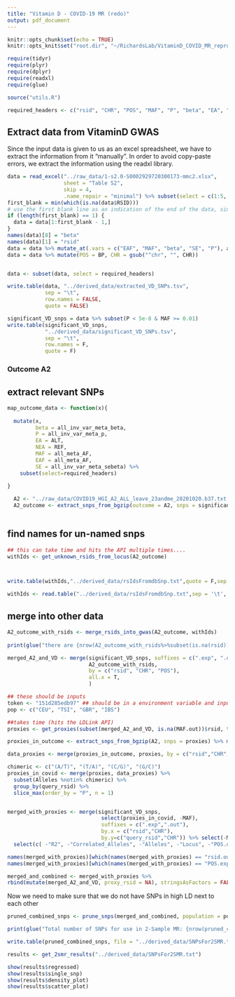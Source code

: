 ```yaml
---
title: "Vitamin D - COVID-19 MR (redo)"
output: pdf_document
---
```


```r
knitr::opts_chunk$set(echo = TRUE)
knitr::opts_knit$set("root.dir", "~/RichardsLab/VitaminD_COVID_MR_reproduce/")

require(tidyr)
require(plyr)
require(dplyr)
require(readxl)
require(glue)

source("utils.R")

required_headers <- c("rsid", "CHR", "POS", "MAF", "P", "beta", "EA", "NEA", "EAF", "SE")
```

## Extract data from VitaminD GWAS
Since the input data is given to us as an excel spreadsheet, we have to extract the information from it
"manually". In order to avoid copy-paste errors, we extract the information using the readxl library. 

```r

data = read_excel("../raw_data/1-s2.0-S0002929720300173-mmc2.xlsx", 
                  sheet = "Table S2", 
                  skip = 4, 
                  .name_repair = "minimal") %>% subset(select = c(1:5, 13:17))
first_blank = min(which(is.na(data$RSID)))
# use the first blank line as an indication of the end of the data, since the dictionary comes after
if (length(first_blank) == 1) {
  data = data[1:first_blank - 1,]
}
names(data)[8] = "beta"
names(data)[1] = "rsid"
data = data %>% mutate_at(.vars = c("EAF", "MAF", "beta", "SE", "P"), as.numeric)
data = data %>% mutate(POS = BP, CHR = gsub("^chr", "", CHR))


data <- subset(data, select = required_headers)

write.table(data, "../derived_data/extracted_VD_SNPs.tsv", 
            sep = "\t", 
            row.names = FALSE, 
            quote = FALSE)

significant_VD_snps = data %>% subset(P < 5e-8 & MAF >= 0.01) 
write.table(significant_VD_snps, 
            "../derived_data/significant_VD_SNPs.tsv", 
            sep = "\t", 
            row.names = F, 
            quote = F)
```
### Outcome A2 

## extract relevant SNPs
```r

map_outcome_data <- function(x){
  
  mutate(x, 
         beta = all_inv_var_meta_beta, 
         P = all_inv_var_meta_p, 
         EA = ALT, 
         NEA = REF, 
         MAF = all_meta_AF, 
         EAF = all_meta_AF, 
         SE = all_inv_var_meta_sebeta) %>% 
    subset(select=required_headers)
  
}

  A2 <- "../raw_data/COVID19_HGI_A2_ALL_leave_23andme_20201020.b37.txt.gz"
  A2_outcome <- extract_snps_from_bgzip(outcome = A2, snps = significant_VD_snps) %>% map_outcome_data()
  
```

## find names for un-named snps
```r
## this can take time and hits the API multiple times....
withIds <- get_unknown_rsids_from_locus(A2_outcome)



write.table(withIds,"../derived_data/rsIdsFromdbSnp.txt",quote = F,sep = '\t',row.names = F)

withIds <- read.table("../derived_data/rsIdsFromdbSnp.txt",sep = '\t', header = T)

```

## merge into other data
```r
A2_outcome_with_rsids <- merge_rsids_into_gwas(A2_outcome, withIds)
  
print(glue("there are {nrow(A2_outcome_with_rsids%>%subset(is.na(rsid)))} variants lacking rsid"))

merged_A2_and_VD <- merge(significant_VD_snps, suffixes = c(".exp", ".out"),
                          A2_outcome_with_rsids, 
                          by = c("rsid", "CHR", "POS"), 
                          all.x = T,
                          )

```

```r
## these should be inputs
token <- "151d285edb97" ## should be in a environment variable and input using 
pop <- c("CEU", "TSI", "GBR", "IBS")

##takes time (hits the LDLink API)
proxies <- get_proxies(subset(merged_A2_and_VD, is.na(MAF.out))$rsid, token, population = pop, results_dir = "../derived_data/", skip_api = TRUE )

proxies_in_outcome <- extract_snps_from_bgzip(A2, snps = proxies) %>% map_outcome_data()

data_proxies <- merge(proxies_in_outcome, proxies, by = c("rsid","CHR","POS"),suffixes = c(".out",".exp"))

chimeric <- c("(A/T)", "(T/A)", "(C/G)", "(G/C)")
proxies_in_covid <- merge(proxies, data_proxies) %>%
  subset(Alleles %notin% chimeric) %>%
  group_by(query_rsid) %>%
  slice_max(order_by = "P", n = 1)


merged_with_proxies <- merge(significant_VD_snps, 
                              select(proxies_in_covid, -MAF), 
                              suffixes = c(".exp",".out"), 
                              by.x = c("rsid","CHR"), 
                              by.y=c("query_rsid","CHR")) %>% select(-MAF) %>%
  select(c( -"R2", -"Correlated_Alleles", -"Alleles", -"Locus", -"POS.out")) 

names(merged_with_proxies)[which(names(merged_with_proxies) == "rsid.out")] <- "proxy_rsid"
names(merged_with_proxies)[which(names(merged_with_proxies) == "POS.exp")] <- "POS"

merged_and_combined <- merged_with_proxies %>% 
rbind(mutate(merged_A2_and_VD, proxy_rsid = NA), stringsAsFactors = FALSE)


```

Now we need to make sure that we do not have SNPs in high LD next to each other

```r
pruned_combined_snps <- prune_snps(merged_and_combined, population = pop, token = token)

print(glue("Total number of SNPs for use in 2-Sample MR: {nrow(pruned_combined_snps)}."))

write.table(pruned_combined_snps, file = "../derived_data/SNPsFor2SMR.txt", sep = '\t', quote = F, row.names = F)

```

```r

results <- get_2smr_results("../derived_data/SNPsFor2SMR.txt")
```

```r
show(results$regressed)
show(results$single_snp)
show(results$density_plot)
show(results$scatter_plot)

```




